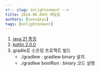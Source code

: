 ```yaml
---
<!-- slug: enlightenment -->
title: 2024.06.04의 깨달음
authors: [seongkyu]
tags: [enlightenment]
---
```


1. [java 21 특징](https://devhooney.tistory.com/194)
2. [kotlin 2.0.0](https://blog.jetbrains.com/ko/kotlin/2024/05/celebrating-kotlin-2-0-fast-smart-and-multiplatform/)
3. gradle로 스프링 프로젝트 빌드
   - ./gradlew : gradlew binary 설치
   - ./gradlew bootRun : binary 코드 실행
